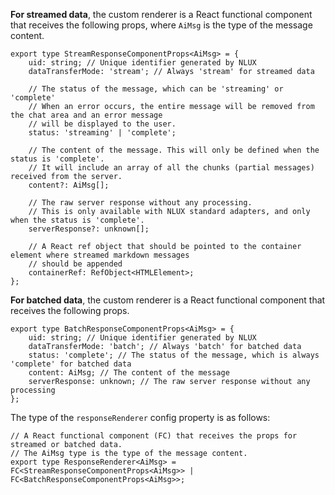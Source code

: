 **For streamed data**, the custom renderer is a React functional component that receives the following props, where
`AiMsg` is the type of the message content.

```tsx
export type StreamResponseComponentProps<AiMsg> = {
    uid: string; // Unique identifier generated by NLUX
    dataTransferMode: 'stream'; // Always 'stream' for streamed data

    // The status of the message, which can be 'streaming' or 'complete'
    // When an error occurs, the entire message will be removed from the chat area and an error message
    // will be displayed to the user.
    status: 'streaming' | 'complete';

    // The content of the message. This will only be defined when the status is 'complete'.
    // It will include an array of all the chunks (partial messages) received from the server.
    content?: AiMsg[];

    // The raw server response without any processing.
    // This is only available with NLUX standard adapters, and only when the status is 'complete'.
    serverResponse?: unknown[];

    // A React ref object that should be pointed to the container element where streamed markdown messages
    // should be appended
    containerRef: RefObject<HTMLElement>;
};
```

**For batched data**, the custom renderer is a React functional component that receives the following props.
```tsx
export type BatchResponseComponentProps<AiMsg> = {
    uid: string; // Unique identifier generated by NLUX
    dataTransferMode: 'batch'; // Always 'batch' for batched data
    status: 'complete'; // The status of the message, which is always 'complete' for batched data
    content: AiMsg; // The content of the message
    serverResponse: unknown; // The raw server response without any processing
};
```

The type of the `responseRenderer` config property is as follows:
```tsx
// A React functional component (FC) that receives the props for streamed or batched data.
// The AiMsg type is the type of the message content.
export type ResponseRenderer<AiMsg> =  FC<StreamResponseComponentProps<AiMsg>> | FC<BatchResponseComponentProps<AiMsg>>;
```
